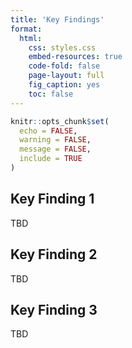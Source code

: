 ```yaml
---
title: 'Key Findings'
format:
  html:
    css: styles.css
    embed-resources: true
    code-fold: false
    page-layout: full
    fig_caption: yes
    toc: false
---
```



```r
knitr::opts_chunk$set(
  echo = FALSE,
  warning = FALSE,
  message = FALSE,
  include = TRUE
)
```

<div class="kf-white" data-aos="fade-up">
## Key Finding 1
TBD
</div>

<div class="kf-blue" data-aos="zoom-in">
## Key Finding 2
TBD
</div>

<div class="kf-white" data-aos="zoom-in">
## Key Finding 3
TBD
</div>








